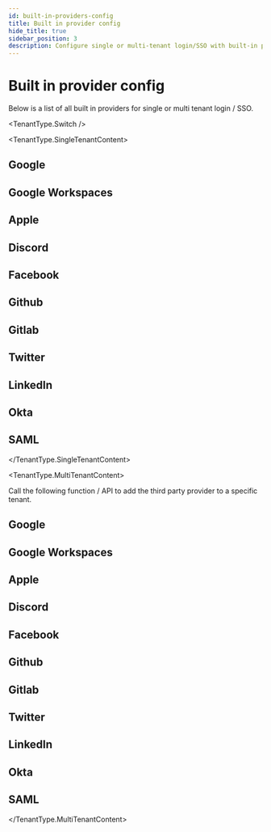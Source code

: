 ```yaml
---
id: built-in-providers-config
title: Built in provider config
hide_title: true
sidebar_position: 3
description: Configure single or multi-tenant login/SSO with built-in provider settings.
---
```





# Built in provider config

Below is a list of all built in providers for single or multi tenant login / SSO.

<TenantType.Switch />

<TenantType.SingleTenantContent>

## Google

<SingleTenantProviderConfigGoogle />

## Google Workspaces

<SingleTenantProviderConfigGoogleWorkspaces />

## Apple

<SingleTenantProviderConfigApple />

## Discord

<SingleTenantProviderConfigDiscord />

## Facebook

<SingleTenantProviderConfigFacebook />

## Github

<SingleTenantProviderConfigGithub />

## Gitlab

<SingleTenantProviderConfigGitlab />

## Twitter

<SingleTenantProviderConfigTwitter />

## LinkedIn

<SingleTenantProviderConfigLinkedIn />

## Okta

<SingleTenantProviderConfigOkta />

## SAML

<SingleTenantProviderConfigSaml />

</TenantType.SingleTenantContent>


<TenantType.MultiTenantContent>

Call the following function / API to add the third party provider to a specific tenant.

## Google

<MultiTenantProviderConfigGoogle />

## Google Workspaces

<MultiTenantProviderConfigGoogleWorkspaces />

## Apple

<MultiTenantProviderConfigApple />

## Discord

<MultiTenantProviderConfigDiscord />


## Facebook

<MultiTenantProviderConfigFacebook />


## Github

<MultiTenantProviderConfigGithub />


## Gitlab

<MultiTenantProviderConfigGitlab />


## Twitter

<MultiTenantProviderConfigTwitter />


## LinkedIn

<MultiTenantProviderConfigLinkedIn />


## Okta

<MultiTenantProviderConfigOkta />


## SAML

<MultiTenantProviderConfigSaml />


</TenantType.MultiTenantContent>


